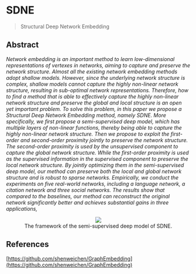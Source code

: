 # SDNE

> Structural Deep Network Embedding

## Abstract

*Network embedding is an important method to learn low-dimensional representations of vertexes in networks, aiming to capture and preserve the network structure. Almost all the existing network embedding methods adopt shallow models. However, since the underlying network structure is complex, shallow models cannot capture the highly non-linear network structure, resulting in sub-optimal network representations. Therefore, how to find a method that is able to effectively capture the highly non-linear network structure and preserve the global and local structure is an open yet important problem. To solve this problem, in this paper we propose a Structural Deep Network Embedding method, namely SDNE. More specifically, we first propose a semi-supervised deep model, which has multiple layers of non-linear functions, thereby being able to capture the highly non-linear network structure. Then we propose to exploit the first-order and second-order proximity jointly to preserve the network structure. The second-order proximity is used by the unsupervised component to capture the global network structure. While the first-order proximity is used as the supervised information in the supervised component to preserve the local network structure. By jointly optimizing them in the semi-supervised deep model, our method can preserve both the local and global network structure and is robust to sparse networks. Empirically, we conduct the experiments on five real-world networks, including a language network, a citation network and three social networks. The results show that compared to the baselines, our method can reconstruct the original network significantly better and achieves substantial gains in three applications,*

<p><center><figure><img src='https://github.com/recohut/graph-embeddings/raw/3ae14e9b7e26389dede9d33d96465a674b8acd21/docs/_images/C662128_1.png'/><figcaption>The framework of the semi-supervised deep model of SDNE.</figcaption></figure></center></p>

## References

[https://github.com/shenweichen/GraphEmbedding](https://github.com/shenweichen/GraphEmbedding)